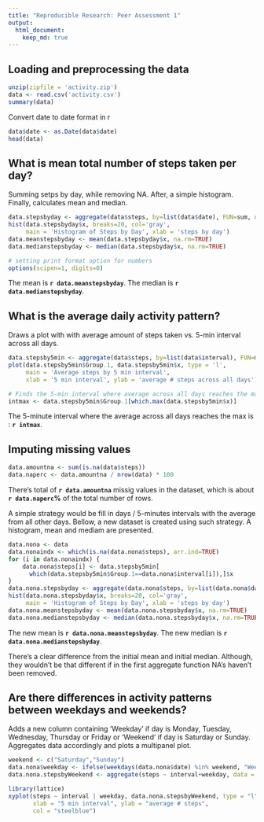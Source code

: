 ```yaml
---
title: "Reproducible Research: Peer Assessment 1"
output: 
  html_document:
    keep_md: true
---
```



## Loading and preprocessing the data

```r
unzip(zipfile = 'activity.zip')
data <- read.csv('activity.csv')
summary(data)
```

Convert date to date format in r

```r
data$date <- as.Date(data$date)
head(data)
```

## What is mean total number of steps taken per day?

Summing setps by day, while removing NA. After, a simple histogram. Finally, calculates mean and median.

```r
data.stepsbyday <- aggregate(data$steps, by=list(data$date), FUN=sum, na.rm=TRUE)
hist(data.stepsbyday$x, breaks=20, col='gray', 
     main = 'Histogram of Steps by Day', xlab = 'steps by day')
data.meanstepsbyday <- mean(data.stepsbyday$x, na.rm=TRUE)
data.medianstepsbyday <- median(data.stepsbyday$x, na.rm=TRUE)

# setting print format option for numbers
options(scipen=1, digits=0)
```

The mean is **`r data.meanstepsbyday`**. The median is **`r data.medianstepsbyday`**. 

## What is the average daily activity pattern?

Draws a plot with with average amount of steps taken vs. 5-min interval across all days.

```r
data.stepsby5min <- aggregate(data$steps, by=list(data$interval), FUN=mean, na.rm=TRUE)
plot(data.stepsby5min$Group.1, data.stepsby5min$x, type = 'l', 
     main = 'Average steps by 5 min interval', 
     xlab = '5 min interval', ylab = 'average # steps across all days')

# Finds the 5-min interval where average across all days reaches the max
intmax <- data.stepsby5min$Group.1[which.max(data.stepsby5min$x)]
```

The 5-minute interval where the average across all days reaches the max is : **`r intmax`**.

## Imputing missing values

```r
data.amountna <- sum(is.na(data$steps))
data.naperc <- data.amountna / nrow(data) * 100
```

There's total of **`r data.amountna`** missig values in the dataset, which is about **`r data.naperc`%** of the total number of rows.

A simple strategy would be fill in days / 5-minutes intervals with the average from all other days. Bellow, a new dataset is created using such strategy. A histogram, mean and mediam are presented.

```r
data.nona <- data
data.nonaindx <- which(is.na(data.nona$steps), arr.ind=TRUE)
for (i in data.nonaindx) {
    data.nona$steps[i] <- data.stepsby5min[
      which(data.stepsby5min$Group.1==data.nona$interval[i]),]$x
}
data.nona.stepsbyday <- aggregate(data.nona$steps, by=list(data.nona$date), FUN=sum, na.rm=TRUE)
hist(data.nona.stepsbyday$x, breaks=20, col='gray', 
     main = 'Histogram of Steps by Day', xlab = 'steps by day')
data.nona.meanstepsbyday <- mean(data.nona.stepsbyday$x, na.rm=TRUE)
data.nona.medianstepsbyday <- median(data.nona.stepsbyday$x, na.rm=TRUE)
```

The new mean is **`r data.nona.meanstepsbyday`**. The new median is **`r data.nona.medianstepsbyday`**.

There's a clear difference from the initial mean and initial median. Although, they wouldn't be that different if in the first aggregate function NA's haven't been removed.

## Are there differences in activity patterns between weekdays and weekends?

Adds a new column containing 'Weekday' if day is Monday, Tuesday, Wednesday, Thursday or Friday or 'Weekend' if day is Saturday or Sunday. Aggregates data accordingly and plots a multipanel plot.

```r
weekend <- c("Saturday","Sunday")
data.nona$weekday <- ifelse(weekdays(data.nona$date) %in% weekend, "Weekend" , "Weekday")
data.nona.stepsbyWeekend <- aggregate(steps ~ interval+weekday, data = data.nona, mean)

library(lattice)
xyplot(steps ~ interval | weekday, data.nona.stepsbyWeekend, type = "l", layout = c(1,2), 
       xlab = "5 min interval", ylab = "average # steps", 
       col = "steelblue")
```

